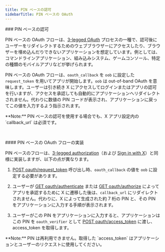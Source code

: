 ```yaml
---
title: PIN ベースの認可
sidebarTitle: PIN ベースの OAuth
---
```



<div id="pin-based-authorization">
  ### PIN ベースの認可
</div>

PIN ベースの OAuth フローは、[3-legged OAuth](/ja/resources/fundamentals/authentication/oauth-1-0a/obtaining-user-access-tokens) プロセスの一種で、認可後にユーザーをリダイレクトするためのウェブブラウザーにアクセスしたり、ブラウザーを埋め込んだりできないアプリケーションを想定しています。例としては、コマンドラインアプリケーション、組み込みシステム、ゲームコンソール、特定の種類のモバイルアプリなどが挙げられます。

PIN ベースの OAuth フローは、`oauth_callback` を `oob` に設定した `request_token` を用いてアプリが開始します。`oob` は out-of-band OAuth を意味します。ユーザーは引き続き X にアクセスしてログインまたはアプリの認可を行いますが、アクセスを承認しても自動的にアプリケーションへリダイレクトされません。代わりに数値の PIN コードが表示され、アプリケーションに戻ってこの値を入力するよう指示されます。

<Note>
  **Note:** PIN ベースの認可を使用する場合でも、X アプリ設定内の `callback_url` は必須です。
</Note>

 

<div id="implementing-the-pin-based-oauth-flow">
  #### PIN ベースの OAuth フローの実装
</div>

PIN ベースのフローは、[3-legged authorization](/ja/resources/fundamentals/authentication/oauth-1-0a/obtaining-user-access-tokens)（および [Sign in with X](/ja/resources/fundamentals/authentication#log-in-with-x)）と同様に実装しますが、以下の点が異なります。

1. [POST oauth/request\_token](/ja/resources/fundamentals/authentication/api-reference#post-oauth-request-token) 呼び出し時、`oauth_callback` の値を `oob` に設定する必要があります。

2. ユーザーが [GET oauth/authenticate](/ja/resources/fundamentals/authentication/api-reference#get-oauth-authenticate) または [GET oauth/authorize](/ja/resources/fundamentals/authentication/api-reference#get-oauth-authorize) によってアプリを承認するために X に遷移した後は、`callback_url` にリダイレクトされません。代わりに、X によって生成された約 7 桁の PIN と、その PIN をアプリケーションに入力する手順が表示されます。

3. ユーザーがこの PIN をアプリケーションに入力すると、アプリケーションはこの PIN を `oauth_verifier` として [POST oauth/access\_token](/ja/resources/fundamentals/authentication/api-reference#post-oauth-access-token) に渡し、access\_token を取得します。

<Note>
  **Note:** PIN は再利用できません。取得した `access_token` はアプリケーションとユーザーのリクエストに使用してください。
</Note>